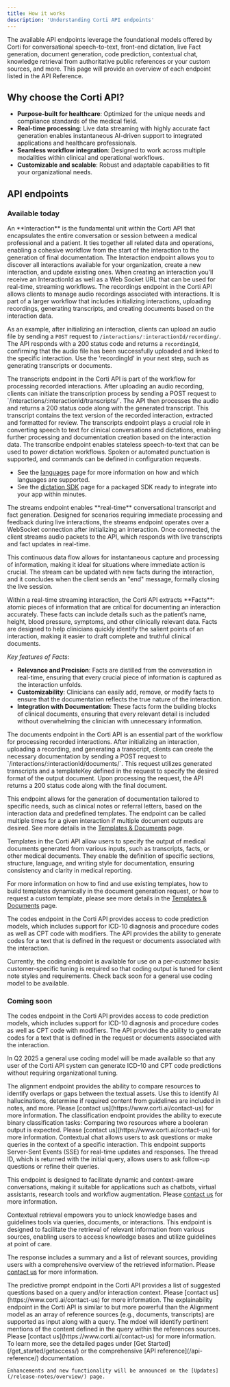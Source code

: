 ```yaml
---
title: How it works
description: 'Understanding Corti API endpoints'
---
```


The available API endpoints leverage the foundational models offered by Corti for conversational speech-to-text, front-end dictation, live Fact generation, document generation, code prediction, contextual chat, knowledge retrieval from authoritative public references or your custom sources, and more. This page will provide an overview of each endpoint listed in the API Reference. 

## Why choose the Corti API?

- **Purpose-built for healthcare**: Optimized for the unique needs and compliance standards of the medical field.
- **Real-time processing**: Live data streaming with highly accurate fact generation enables instantaneous AI-driven support to integrated applications and healthcare professionals.
- **Seamless workflow integration**: Designed to work across multiple modalities within clinical and operational workflows.
- **Customizable and scalable**: Robust and adaptable capabilities to fit your organizational needs.

## API endpoints 

### Available today 

<AccordionGroup>
<Accordion title="Interactions">
An **Interaction** is the fundamental unit within the Corti API that encapsulates the entire conversation or session between a medical professional and a patient. It ties together all related data and operations, enabling a cohesive workflow from the start of the interaction to the generation of final documentation. The Interaction endpoint allows you to discover all interactions available for your organization, create a new interaction, and update existing ones. When creating an interaction you'll receive an InteractionId as well as a Web Socket URL that can be used for real-time, streaming workflows. 
</Accordion> 

<Accordion title="Recordings">
The recordings endpoint in the Corti API allows clients to manage audio recordings associated with interactions. It is part of a larger workflow that includes initializing interactions, uploading recordings, generating transcripts, and creating documents based on the interaction data.
        
As an example, after initializing an interaction, clients can upload an audio file by sending a `POST` request to `/interactions/:interactionId/recording/`. The API responds with a 200 status code and returns a `recordingId`, confirming that the audio file has been successfully uploaded and linked to the specific interaction. Use the 'recordingId' in your next step, such as generating transcripts or documents. 
</Accordion>

<Accordion title="Transcripts">
The transcripts endpoint in the Corti API is part of the workflow for processing recorded interactions. After uploading an audio recording, clients can initiate the transcription process by sending a POST request to `/interactions/:interactionId/transcripts/`. The API then processes the audio and returns a 200 status code along with the generated transcript. This transcript contains the text version of the recorded interaction, extracted and formatted for review. The transcripts endpoint plays a crucial role in converting speech to text for clinical conversations and dictations, enabling further processing and documentation creation based on the interaction data.
</Accordion>

<Accordion title="Transcribe">
The transcribe endpoint enables stateless speech-to-text that can be used to power dictation workflows. Spoken or automated punctuation is supported, and commands can be defined in configuration requests. 

- See the [languages](/about/languages/) page for more information on how and which languages are supported. 
- See the [dictation SDK](/sdk/dictation-sdk/) page for a packaged SDK ready to integrate into your app within minutes. 
</Accordion>

<Accordion title="Streams">
The streams endpoint enables **real-time** conversational transcript and fact generation. Designed for scenarios requiring immediate processing and feedback during live interactions, the streams endpoint operates over a WebSocket connection after initializing an interaction. Once connected, the client streams audio packets to the API, which responds with live transcripts and fact updates in real-time. 

This continuous data flow allows for instantaneous capture and processing of information, making it ideal for situations where immediate action is crucial. The stream can be updated with new facts during the interaction, and it concludes when the client sends an "end" message, formally closing the live session.
</Accordion>

<Accordion title="Facts">
Within a real-time streaming interaction, the Corti API extracts **Facts**: atomic pieces of information that are critical for documenting an interaction accurately. These facts can include details such as the patient’s name, height, blood pressure, symptoms, and other clinically relevant data. Facts are designed to help clinicians quickly identify the salient points of an interaction, making it easier to draft complete and truthful clinical documents.

_Key features of Facts_:
- **Relevance and Precision**: Facts are distilled from the conversation in real-time, ensuring that every crucial piece of information is captured as the interaction unfolds.
- **Customizability**: Clinicians can easily add, remove, or modify facts to ensure that the documentation reflects the true nature of the interaction.
- **Integration with Documentation**: These facts form the building blocks of clinical documents, ensuring that every relevant detail is included without overwhelming the clinician with unnecessary information.
</Accordion> 

<Accordion title="Documents">
The documents endpoint in the Corti API is an essential part of the workflow for processing recorded interactions. After initializing an interaction, uploading a recording, and generating a transcript, clients can create the necessary documentation by sending a POST request to `/interactions/:interactionId/documents/`. This request utilizes generated transcripts and a templateKey defined in the request to specify the desired format of the output document. Upon processing the request, the API returns a 200 status code along with the final document. 

This endpoint allows for the generation of documentation tailored to specific needs, such as clinical notes or referral letters, based on the interaction data and predefined templates. The endpoint can be called multiple times for a given interaction if multiple document outputs are desired. See more details in the [Templates & Documents](/templates/templates/) page. 
</Accordion>

<Accordion title="Templates">
Templates in the Corti API allow users to specify the output of medical documents generated from various inputs, such as transcripts, facts, or other medical documents. They enable the definition of specific sections, structure, language, and writing style for documentation, ensuring consistency and clarity in medical reporting. 
        
For more information on how to find and use existing templates, how to build templates dynamically in the document generation request, or how to request a custom template, please see more details in the [Templates & Documents](/templates/templates/) page. 
</Accordion>

<Accordion title="Codes">
The codes endpoint in the Corti API provides access to code prediction models, which includes support for ICD-10 diagnosis and procedure codes as well as CPT code with modifiers. The API provides the ability to generate codes for a text that is defined in the request or documents associated with the interaction. 

Currently, the coding endpoint is available for use on a per-customer basis: customer-specific tuning is required so that coding output is tuned for client note styles and requirements. Check back soon for a general use coding model to be available. 
</Accordion>

</AccordionGroup>

### Coming soon 
<AccordionGroup>
<Accordion title="Codes">
The codes endpoint in the Corti API provides access to code prediction models, which includes support for ICD-10 diagnosis and procedure codes as well as CPT code with modifiers. The API provides the ability to generate codes for a text that is defined in the request or documents associated with the interaction. 

In Q2 2025 a general use coding model will be made available so that any user of the Corti API system can generate ICD-10 and CPT code predictions without requiring organizational tuning. 
</Accordion>

<Accordion title="Alignment">
The alignment endpoint provides the ability to compare resources to identify overlaps or gaps between the textual assets. Use this to identify AI hallucinations, determine if required content from guidelines are included in notes, and more. Please [contact us](https://www.corti.ai/contact-us) for more information. 
</Accordion>

<Accordion title="Classification">
The classification endpoint provides the ability to execute binary classification tasks: Comparing two resources where a booleran output is expected. Please [contact us](https://www.corti.ai/contact-us) for more information. 
</Accordion>

<Accordion title="Contextual Chat">
Contextual chat allows users to ask questions or make queries in the context of a specific interaction. This endpoint supports Server-Sent Events (SSE) for real-time updates and responses. The thread ID, which is returned with the initial query, allows users to ask follow-up questions or refine their queries. 

This endpoint is designed to facilitate dynamic and context-aware conversations, making it suitable for applications such as chatbots, virtual assistants, research tools and workflow augmentation. Please [contact us](https://www.corti.ai/contact-us) for more information. 
</Accordion>

<Accordion title="Contextual Retrieval">
Contextual retrieval empowers you to unlock knowledge bases and guidelines tools via queries, documents, or interactions. This endpoint is designed to facilitate the retrieval of relevant information from various sources, enabling users to access knowledge bases and utilize guidelines at point of care. 

The response includes a summary and a list of relevant sources, providing users with a comprehensive overview of the retrieved information. Please [contact us](https://www.corti.ai/contact-us) for more information. 
</Accordion>

<Accordion title="Predictive Prompt">
The predictive prompt endpoint in the Corti API provides a list of suggested questions based on a query and/or interaction context. Please [contact us](https://www.corti.ai/contact-us) for more information. 
</Accordion>

<Accordion title="Explainability">
The explainability endpoint in the Corti API is similar to but more powerful than the Alignment model as an array of reference sources (e.g., documents, transcripts) are supported as input along with a query. The mdoel will identify pertinent mentions of the content defined in the query within the references sources. Please [contact us](https://www.corti.ai/contact-us) for more information. 
</Accordion>

</AccordionGroup> 

<br/>
<Check>
    To learn more, see the detailed pages under [Get Started](/get_started/getaccess/) or the comprehensive [API reference](/api-reference/) documentation. 

    Enhancements and new functionality will be announced on the [Updates](/release-notes/overview/) page. 
</Check>